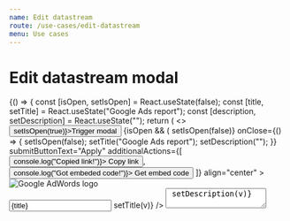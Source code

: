 ```yaml
---
name: Edit datastream
route: /use-cases/edit-datastream
menu: Use cases
---
```



# Edit datastream modal

<Playground>
    {() => {
        const [isOpen, setIsOpen] = React.useState(false);
        const [title, setTitle] = React.useState("Google Ads report");
        const [description, setDescription] = React.useState("");
        return (
            <>
                <Button variant="primary" onClick={() => setIsOpen(true)}>Trigger modal</Button>
                {isOpen && (
                    <Modal
                        title="Edit datastream"
                        onSubmit={() => setIsOpen(false)}
                        onClose={() => {
                            setIsOpen(false);
                            setTitle("Google Ads report");
                            setDescription("");
                        }}
                        submitButtonText="Apply"
                        additionalActions={[
                            <Button key="copy-link-button" variant="link" onClick={() => console.log("Copied link!")}>
                                <Icon>
                                    <Icon.Link />
                                </Icon>
                                Copy link
                            </Button>,
                            <Button key="get-embed-code-button" variant="link" onClick={() => console.log("Got embeded code!")}>
                                <Icon>
                                    <Icon.Code />
                                </Icon>
                                Get embed code
                            </Button>
                        ]}
                        align="center"
                    >
                        <Image src={GoogleAdsLogo} alt="Google AdWords logo" size="small" />
                        <Form>
                            <Input
                                label="Datastream title"
                                placeholder="Enter your data stream title here"
                                value={title}
                                onChange={(v) => setTitle(v)}
                            />
                            <Textarea
                                label="Description"
                                placeholder="Enter your message here"
                                value={description}
                                onChange={(v) => setDescription(v)}
                            />
                        </Form>
                    </Modal>
                )}
            </>
        );
    }}

</Playground>
